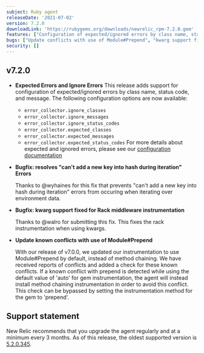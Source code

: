 ```yaml
---
subject: Ruby agent
releaseDate: '2021-07-02'
version: 7.2.0
downloadLink: 'https://rubygems.org/downloads/newrelic_rpm-7.2.0.gem'
features: ["Configuration of expected/ignored errors by class name, status code, and message now avaliable"]
bugs: ["Update conflicts with use of Module#Prepend", "kwarg support fixed for Rack middleware instrumentation"]
security: []
---
```


## v7.2.0

* **Expected Errors and Ignore Errors**
  This release adds support for configuration of expected/ignored errors by class name, status code, and message. The following configuration options are now available:
  * `error_collector.ignore_classes`
  * `error_collector.ignore_messages`
  * `error_collector.ignore_status_codes`
  * `error_collector.expected_classes`
  * `error_collector.expected_messages`
  * `error_collector.expected_status_codes`
    For more details about expected and ignored errors, please see our [configuration documentation](https://docs.newrelic.com/docs/agents/ruby-agent/configuration/)

* **Bugfix: resolves "can't add a new key into hash during iteration" Errors**

  Thanks to @wyhaines for this fix that prevents "can't add a new key into hash during iteration" errors from occuring when iterating over environment data.

* **Bugfix: kwarg support fixed for Rack middleware instrumentation**

  Thanks to @walro for submitting this fix. This fixes the rack instrumentation when using kwargs.

* **Update known conflicts with use of Module#Prepend**

  With our release of v7.0.0, we updated our instrumentation to use Module#Prepend by default, instead of method chaining. We have received reports of conflicts and added a check for these known conflicts. If a known conflict with prepend is detected while using the default value of 'auto' for gem instrumentation, the agent will instead install method chaining instrumentation in order to avoid this conflict. This check can be bypassed by setting the instrumentation method for the gem to 'prepend'.

## Support statement

New Relic recommends that you upgrade the agent regularly and at a minimum every 3 months. As of this release, the oldest supported version is [5.2.0.345](https://docs.newrelic.com/docs/release-notes/agent-release-notes/ruby-release-notes/ruby-agent-520345).
